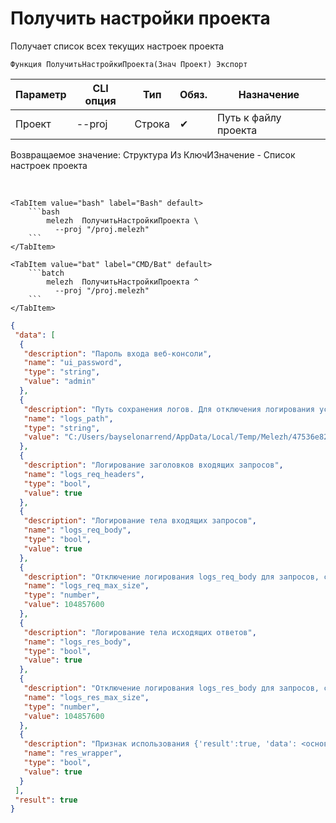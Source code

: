 ﻿---
sidebar_position: 3
description: Получить настройки проекта и другие функции для работы с Melezh в Открытом пакете интеграций - бесплатной open-source библиотеке интеграций для 1С:Предприятие 8, OneScript и CLI
keywords: [1C, 1С, 1С:Предприятие, 1С:Предприятие 8.3, API, Интеграция, Сервисы, Обмен, OneScript, CLI]
---


# Получить настройки проекта
 Получает список всех текущих настроек проекта



`Функция ПолучитьНастройкиПроекта(Знач Проект) Экспорт`

  | Параметр | CLI опция | Тип | Обяз. | Назначение |
  |-|-|-|-|-|
  | Проект | --proj | Строка | &#x2714; | Путь к файлу проекта |

  
  Возвращаемое значение:   Структура Из КлючИЗначение - Список настроек проекта

<br/>



    

 <Tabs>
  
    <TabItem value="bash" label="Bash" default>
        ```bash
            melezh  ПолучитьНастройкиПроекта \
              --proj "/proj.melezh"
        ```
    </TabItem>
  
    <TabItem value="bat" label="CMD/Bat" default>
        ```batch
            melezh  ПолучитьНастройкиПроекта ^
              --proj "/proj.melezh"
        ```
    </TabItem>
</Tabs>

```json title="Результат"
{
 "data": [
  {
   "description": "Пароль входа веб-консоли",
   "name": "ui_password",
   "type": "string",
   "value": "admin"
  },
  {
   "description": "Путь сохранения логов. Для отключения логирования установите пустое значение",
   "name": "logs_path",
   "type": "string",
   "value": "C:/Users/bayselonarrend/AppData/Local/Temp/Melezh/47536e82-60be-4e63-975a-67f42966127e"
  },
  {
   "description": "Логирование заголовков входящих запросов",
   "name": "logs_req_headers",
   "type": "bool",
   "value": true
  },
  {
   "description": "Логирование тела входящих запросов",
   "name": "logs_req_body",
   "type": "bool",
   "value": true
  },
  {
   "description": "Отключение логирования logs_req_body для запросов, свыше этого размер (в байтах). 0 - без ограничений",
   "name": "logs_req_max_size",
   "type": "number",
   "value": 104857600
  },
  {
   "description": "Логирование тела исходящих ответов",
   "name": "logs_res_body",
   "type": "bool",
   "value": true
  },
  {
   "description": "Отключение логирования logs_res_body для запросов, свыше этого размер (в байтах). 0 - без ограничений",
   "name": "logs_res_max_size",
   "type": "number",
   "value": 104857600
  },
  {
   "description": "Признак использования {'result':true, 'data': <основной ответ>} обертки Melezh над оригинальными ответами функций (не влияет на не-JSON ответы)",
   "name": "res_wrapper",
   "type": "bool",
   "value": true
  }
 ],
 "result": true
}
```
